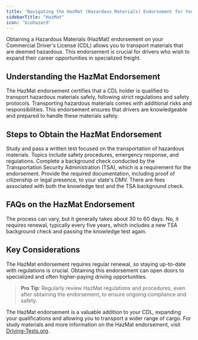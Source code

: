 ```yaml
---
title: 'Navigating the HazMat (Hazardous Materials) Endorsement for Your CDL'
sidebarTitle: "HazMat"
icon: 'biohazard'
---
```


Obtaining a Hazardous Materials (HazMat) endorsement on your Commercial Driver's License (CDL) allows you to transport materials that are deemed hazardous. This endorsement is crucial for drivers who wish to expand their career opportunities in specialized freight.

## Understanding the HazMat Endorsement

<AccordionGroup>
  <Accordion title="What is the HazMat Endorsement?">
    The HazMat endorsement certifies that a CDL holder is qualified to transport hazardous materials safely, following strict regulations and safety protocols.
  </Accordion>

  <Accordion title="Why is it Important?">
    Transporting hazardous materials comes with additional risks and responsibilities. This endorsement ensures that drivers are knowledgeable and prepared to handle these materials safely.
  </Accordion>
</AccordionGroup>

## Steps to Obtain the HazMat Endorsement

<Steps>
  <Step title="Pass the HazMat Knowledge Test">
    Study and pass a written test focused on the transportation of hazardous materials. Topics include safety procedures, emergency response, and regulations.
  </Step>

  <Step title="Undergo a TSA Background Check">
    Complete a background check conducted by the Transportation Security Administration (TSA), which is a requirement for the endorsement.
  </Step>

  <Step title="Submit Necessary Paperwork">
    Provide the required documentation, including proof of citizenship or legal presence, to your state's DMV.
  </Step>

  <Step title="Pay Applicable Fees">
    There are fees associated with both the knowledge test and the TSA background check.
  </Step>
</Steps>

## FAQs on the HazMat Endorsement

<AccordionGroup>
  <Accordion title="How long does the TSA background check take?">
    The process can vary, but it generally takes about 30 to 60 days.
  </Accordion>

  <Accordion title="Is the HazMat endorsement permanent?">
    No, it requires renewal, typically every five years, which includes a new TSA background check and passing the knowledge test again.
  </Accordion>
</AccordionGroup>

## Key Considerations

<CardGroup cols={2}>
  <Card title="Regular Renewal" icon="rotate">
    The HazMat endorsement requires regular renewal, so staying up-to-date with regulations is crucial.
  </Card>

  <Card title="Career Opportunities" icon="road">
    Obtaining this endorsement can open doors to specialized and often higher-paying driving opportunities.
  </Card>
</CardGroup>

> **Pro Tip**: Regularly review HazMat regulations and procedures, even after obtaining the endorsement, to ensure ongoing compliance and safety.

The HazMat endorsement is a valuable addition to your CDL, expanding your qualifications and allowing you to transport a wider range of cargo. For study materials and more information on the HazMat endorsement, visit [Driving-Tests.org](https://driving-tests.org).
